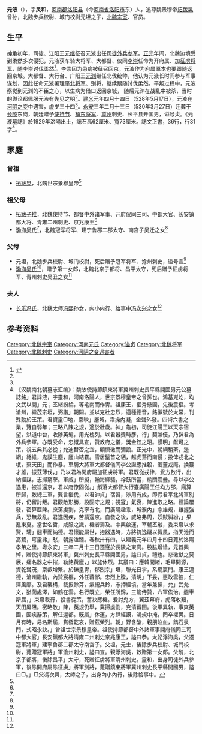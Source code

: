 '''元液'''（{{bd|495年||528年|5月17日|}}），字'''灵和'''，[[河南郡|河南郡]][[洛阳县|洛阳县]]（今[[河南省|河南省]][[洛阳市|洛阳市]]东）人，追尊魏景穆帝[[拓跋晃|拓跋晃]]曾孙，北魏步兵校尉、城门校尉元坦之子，[[北魏|北魏]][[宗室|宗室]]、官员。

==生平==
[[神龜_(北魏)|神龟]]初年，司徒、江阳王[[元继|元继]]征召元液出任[[司徒外兵参军|司徒外兵参军]]。[[正光|正光]]年间，北魏边境受到柔然多次侵犯，元液获车骑大将军、大都督、仪同[[李崇_(陈留侯)|李崇]]任命为开府属、加[[征虏将军|征虏将军]]，随李崇讨伐[[柔然|柔然]]<ref name=autogenerated1>{{Citation|author=魏晴晴|year=2019年|title=《<元液墓志>所见北魏末年的民族关系与政治博弈》|periodical=《碑林论丛》|volume=|issue=00期|pages=60-65|url=https://www.cnki.com.cn/Article/CJFDTOTAL-BLJK201900005.htm|doi=|oclc=|accessdate=2021-01-19|archive-date=2021-08-24|archive-url=https://web.archive.org/web/20210824174017/https://www.cnki.com.cn/Article/CJFDTOTAL-BLJK201900005.htm}}</ref>。李崇因为患病被征召回京，元液作为府属原本也要跟随返回京城。大都督、大行台、广阳王[[元渊|元渊]]继任北伐统帅，他认为元液长时间参与军事谋划，因此任命元液署理[[平北将军|平北将军]]、别将，继续跟随讨伐柔然。平叛过程中，元液察觉到元渊的不臣之心，以生病为借口返回京城， 随后元渊在战乱中被杀，当时的舆论都佩服元液有先见之明<ref name=autogenerated1 />。[[建义_(北魏)|建义]]元年四月十四日（528年5月17日），元液在[[河阴之变|河阴之变]]中遇害，虚岁三十四<ref name=autogenerated1 />。[[永安_(北魏)|永安]]三年二月十三日（530年3月27日）迁葬于[[北魏长陵|长陵]]东岗，朝廷赠予[[使持节|使持节]]、[[镇东将军|镇东将军]]、[[冀州_(古代)|冀州]]刺史、长平县开国男，谥号'''贞'''。《元液墓誌》於1929年洛陽出土，誌石高62厘米、寬73厘米。誌文正書，36行，行31字<ref name=autogenerated2>《汉魏南北朝墓志汇编》：魏故使持節鎮東將軍冀州刺史長平縣開國男元公墓誌銘」君諱液，字靈和，河南洛陽人，世宗景穆皇帝之曾孫也。鴻基嵬屹，均文武以開」元；丕緒紛綸，等毛南而作冑。祖康王，擢秀懸圃，先後震樞。考滄州，繼茂宗垣，弼諧」朝闕。並以克壯忠烈，邁種德音，銘徽號於太常，刊殊勳於王策。君資靈□地，稟映」層城，霜操內凝，金聲外發。四術六書之業，覽自弱年；三略八陳之規，適於壯歲。神」龜初，司徒江陽王以天宗宿望，洪道中台，收陟英髦，用光槐列。以君器獎時彥，行」契兼優，乃辟君為外兵參軍。亦既受命，忠概具宣，贊教府之儀，獎金鉉之昭。謨明」獻可之策，視五典其必從；允迪替否之宜，顧慎徽而彌設。正光中，朝綱稍紊，邊網」絕維，鬼謨生塵，廬山結霧。雪居髽首之貊，越虎落而南侵；投俾戎北之氓，棄天田」而作暴。車騎大將軍大都督儀同李公誕應推轂，爰董戎麾，換纂才雄，振茲薄伐，」乃以君為開府屬加征虜將軍。君既從戎律，爰方啟行，出納經謀，志掃窮孽。軍威」所擬，翰海繹騷，桴鼓所當，榆關震疊。尋以李公遇患，被旨還京，君以府僚固從。」斛落大都督大行臺廣陽王任均方邵，廟算所歸，敕總三軍，龔言繼伐，以君帥貞」宿習，涉用有成，即假君平北將軍別將，仍留討叛。君觀敵形勝，設固守之規；視寇」氣衰，陳進取之略。經論屢發，密算亟陳。庶蕩虔劉，克寧有北，而廣陽趣乖，城濮內」念雄規，雖握強兵，恐無救亂。君遂因疾，苦請還京。自發之後，威略弗周，妖賊糾紛，」果亂東夏。當世名哲，咸服之識，機者焉及。中興啟運，宰輔丕融，委束帛以求賢，騁」翹車而納德。君懷能屬世，抱器遇時，方將抗逸翮以摶風，指天池而高鶩，穹靈弗」憖，朝露溘臻。春秋卅有四，以建義元年四月十四日薨於洛陽孝弟之里。粵永安」三年二月十三日遷窆於長陵之東崗。股肱增愴，元首興悼，贈使持節鎮東將軍」冀州刺史長平縣開國男，謚曰貞，禮也。悲徽猷之莫展，痛名器之中摧，勒銘黃廬，」以旌休烈。其辭曰：應韓開緒，毛畢開源，資乾聳茂，稟叡增繁。於鑠皇冑，郁烈宗」垣，聯光日宇，系寵宸門。康王邁德，滄州繼軌，內贊宸樞，外任蕃鄙。忠烈上騰，清明」下委，惠政雲披，仁澤風靡。及君襲構，載振餘芬，氣攏兵鈐，志押經墳。當年兼操，允」武允文，猶蘭處澤，如鶴在雲。名行既立，榮任所歸，三能侍贊，六軍俟治。翹車斯屆，」束帛載行，投書從策，奮袂應機。爰討鬼方，翼茲幕府，虎落收艱，天田屏阻。密略敬」陳，英規仍舉，冀掃虔劉，克清蕃圉。後軍異執，事爽英圖，因疾辭策，解任還都。既屬」休運，方肆經謨，鴻規中掩，罔卒權輿。日月有時，易名斯屆，賞發乾哀，贈茲榮列。朝」野含酸，親朋泣血，鐫石泉門，式昭永訣。」曾祖世宗景穆皇帝。祖使持節都督中外諸軍事開府儀同三司中都大官」長安鎮都大將清雍二州刺史京兆康王，謚曰恭。太妃浮海吳，父遷冠軍將軍」建寧魯郡二郡太守南宮子。父坦，元士，後除步兵校尉、城門校尉，薨贈冠軍將」軍滄州刺史，謚曰宣。親浮海吳，敕贈第一女郎。父醜，北京子都將，後除昌平」太守，死贈征虜將軍清州刺史。靈和，出身司徒外兵參軍，後除開府屬除征虜」將軍別將，薨贈鎮東將軍冀州刺史長平縣開國男，謚曰□。」□父馮次興，太師之子，出身內小內行，後除給事中。</ref>。

==家庭==
===曾祖===
*[[拓跋晃|拓跋晃]]，北魏世宗景穆皇帝<ref name=autogenerated2 />

===祖父母===
*[[拓跋子推|拓跋子推]]，北魏使持节、都督中外诸军事、开府仪同三司、中都大官、长安镇都大将、青雍二州刺史、京兆康王<ref name=autogenerated2 />
*[[渤海吴氏|渤海吴氏]]<ref name=autogenerated1 />，北魏冠军将军、建宁鲁郡二郡太守、南宫子吴迁之女<ref name=autogenerated2 />

===父母===
*元坦，北魏步兵校尉、城门校尉，死后赠予冠军将军、沧州刺史，谥号宣<ref name=autogenerated2 />
*[[渤海吴氏|渤海吴氏]]<ref name=autogenerated1 />，赠予第一女郎，北魏北京子都将、昌平太守，死后赠予征虏将军、青州刺史吴丑之女<ref name=autogenerated2 />

===夫人===
*[[长乐冯氏|长乐冯氏]]，北魏太师[[冯熙|冯熙]]孙女，内小内行、给事中[[冯次兴|冯次兴]]之女<ref name=autogenerated2 />

==参考资料==
{{reflist}}

{{DEFAULTSORT:Y}}
[[Category:北魏宗室|Category:北魏宗室]]
[[Category:河南元氏|Category:河南元氏]]
[[Category:谥贞|Category:谥贞]]
[[Category:北魏将军|Category:北魏将军]]
[[Category:北魏刺史|Category:北魏刺史]]
[[Category:河阴之变遇害者|Category:河阴之变遇害者]]